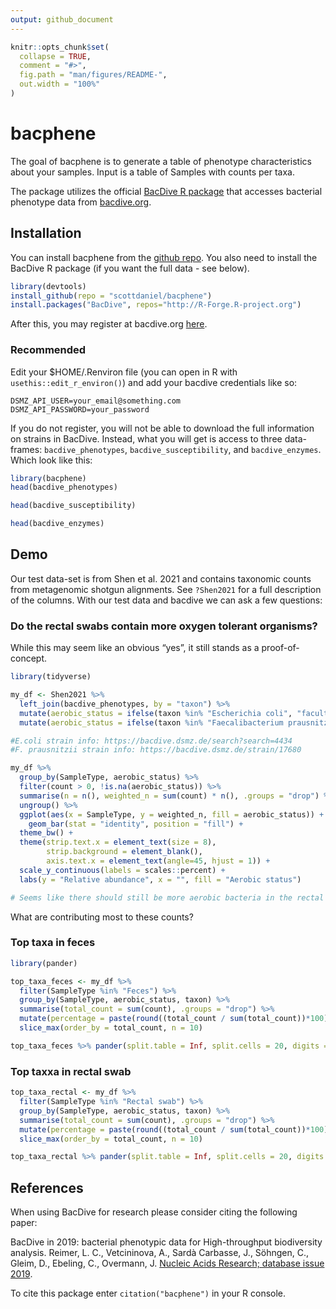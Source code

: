 ```yaml
---
output: github_document
---
```


<!-- README.md is generated from README.Rmd. Please edit that file -->

```r
knitr::opts_chunk$set(
  collapse = TRUE,
  comment = "#>",
  fig.path = "man/figures/README-",
  out.width = "100%"
)
```

# bacphene

<!-- badges: start -->
<!-- badges: end -->

The goal of bacphene is to generate a table of phenotype characteristics about your samples. Input is a table of Samples with counts per taxa. 

The package utilizes the official [BacDive R package] that accesses
bacterial phenotype data from [bacdive.org].

## Installation

You can install bacphene from the [github repo]. You also need to install the BacDive R package (if you want the full data - see below).

``` r
library(devtools)
install_github(repo = "scottdaniel/bacphene")
install.packages("BacDive", repos="http://R-Forge.R-project.org")
```

After this, you may register at bacdive.org [here](https://api.bacdive.dsmz.de/login).

### Recommended

Edit your $HOME/.Renviron file (you can open in R with `usethis::edit_r_environ()`) and add your bacdive credentials like so:
```
DSMZ_API_USER=your_email@something.com
DSMZ_API_PASSWORD=your_password
```

If you do not register, you will not be able to download the full information on strains in BacDive. Instead, what you will get is access to three data-frames: `bacdive_phenotypes`, `bacdive_susceptibility`, and `bacdive_enzymes`. Which look like this:

```r
library(bacphene)
head(bacdive_phenotypes)
```

```r
head(bacdive_susceptibility)
```

```r
head(bacdive_enzymes)
```

## Demo

Our test data-set is from Shen et al. 2021 and contains taxonomic counts from metagenomic shotgun alignments. See `?Shen2021` for a full description of the columns. With our test data and bacdive we can ask a few questions:

### Do the rectal swabs contain more oxygen tolerant organisms?

While this may seem like an obvious "yes", it still stands as a proof-of-concept.

```r

library(tidyverse)

my_df <- Shen2021 %>%
  left_join(bacdive_phenotypes, by = "taxon") %>%
  mutate(aerobic_status = ifelse(taxon %in% "Escherichia coli", "facultative aerobe", aerobic_status)) %>%
  mutate(aerobic_status = ifelse(taxon %in% "Faecalibacterium prausnitzii", "anaerobe", aerobic_status))

#E.coli strain info: https://bacdive.dsmz.de/search?search=4434
#F. prausnitzii strain info: https://bacdive.dsmz.de/strain/17680

my_df %>%
  group_by(SampleType, aerobic_status) %>%
  filter(count > 0, !is.na(aerobic_status)) %>%
  summarise(n = n(), weighted_n = sum(count) * n(), .groups = "drop") %>%
  ungroup() %>%
  ggplot(aes(x = SampleType, y = weighted_n, fill = aerobic_status)) +
    geom_bar(stat = "identity", position = "fill") +
  theme_bw() +
  theme(strip.text.x = element_text(size = 8),
        strip.background = element_blank(),
        axis.text.x = element_text(angle=45, hjust = 1)) +
  scale_y_continuous(labels = scales::percent) +
  labs(y = "Relative abundance", x = "", fill = "Aerobic status")

# Seems like there should still be more aerobic bacteria in the rectal swabs

```

What are contributing most to these counts?

### Top taxa in feces

```r

library(pander)

top_taxa_feces <- my_df %>%
  filter(SampleType %in% "Feces") %>%
  group_by(SampleType, aerobic_status, taxon) %>%
  summarise(total_count = sum(count), .groups = "drop") %>%
  mutate(percentage = paste(round((total_count / sum(total_count))*100), "%")) %>%
  slice_max(order_by = total_count, n = 10)

top_taxa_feces %>% pander(split.table = Inf, split.cells = 20, digits = 2)

```

### Top taxxa in rectal swab

```r

top_taxa_rectal <- my_df %>%
  filter(SampleType %in% "Rectal swab") %>%
  group_by(SampleType, aerobic_status, taxon) %>%
  summarise(total_count = sum(count), .groups = "drop") %>%
  mutate(percentage = paste(round((total_count / sum(total_count))*100), "%")) %>%
  slice_max(order_by = total_count, n = 10)

top_taxa_rectal %>% pander(split.table = Inf, split.cells = 20, digits = 2)

```

## References

When using BacDive for research please consider citing the following paper:

BacDive in 2019: bacterial phenotypic data for High-throughput biodiversity analysis.
Reimer, L. C., Vetcininova, A., Sardà Carbasse, J., Söhngen, C., Gleim, D., Ebeling, C., Overmann, J.
[Nucleic Acids Research; database issue 2019](https://academic.oup.com/nar/article/47/D1/D631/5106998).

To cite this package enter `citation("bacphene")` in your R console.

[BacDive R package]: https://r-forge.r-project.org/R/?group_id=1573
[bacdive.org]: https://bacdive.dsmz.de
[github repo]: https://github.com/scottdaniel/bacphene
